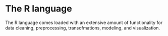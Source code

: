 # The R language

The R language comes loaded with an extensive amount of functionality for
data cleaning, preprocessing, transofmations, modeling, and visualization.
